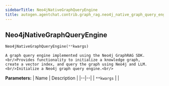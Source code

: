 ```yaml
---
sidebarTitle: Neo4jNativeGraphQueryEngine
title: autogen.agentchat.contrib.graph_rag.neo4j_native_graph_query_engine.Neo4jNativeGraphQueryEngine
---
```

<h2 id="autogen.agentchat.contrib.graph_rag.neo4j_native_graph_query_engine.Neo4jNativeGraphQueryEngine" class="doc doc-heading">
    <code class="doc-symbol doc-symbol-heading doc-symbol-class"></code>
    <span class="doc doc-object-name doc-class-name">Neo4jNativeGraphQueryEngine</span>
</h2>

```python
Neo4jNativeGraphQueryEngine(**kwargs)
```

    A graph query engine implemented using the Neo4j GraphRAG SDK.<br/>Provides functionality to initialize a knowledge graph,
    create a vector index, and query the graph using Neo4j and LLM.<br/>Initialize a Neo4j graph query engine.<br/>

<b>Parameters:</b>
| Name | Description |
|--|--|
| `**kwargs` |  |